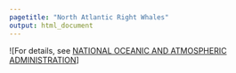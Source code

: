 ```yaml
---
pagetitle: "North Atlantic Right Whales"
output: html_document
---
```


![For details, see [NATIONAL OCEANIC AND ATMOSPHERIC ADMINISTRATION](https://www.fisheries.noaa.gov/species/north-atlantic-right-whale#overview)]